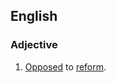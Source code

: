 ==English==

===Adjective===
{{en-adj|head=[[anti-|anti]]-[[reform]]}}

# [[opposed|Opposed]] to [[reform]].